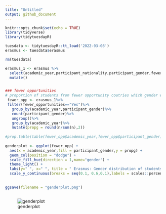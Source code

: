 ---
title: "Untitled"
output: github_document
---

```{r setup, include=FALSE}
knitr::opts_chunk$set(echo = TRUE)
library(tidyverse)
library(tidytuesdayR)

tuesdata <- tidytuesdayR::tt_load('2022-03-08')
erasmus <- tuesdata$erasmus

rm(tuesdata)

erasmus_1 <- erasmus %>%
  select(academic_year,participant_nationality,participant_gender,fewer_opportunities,special_needs)%>%
  mutate()


### fewer opportunities 
# proportion of students from fewer opportunity coutries which gender was considered  more 
 fewer_opp <- erasmus_1%>% 
 filter(fewer_opportunities=="Yes")%>%
   group_by(academic_year,participant_gender)%>%
   count(participant_gender)%>%
   ungroup()%>%
   group_by(academic_year)%>%
   mutate(propg = round(n/sum(n),2))
 
#prop.table(table(fewer_opp$academic_year,fewer_opp$participant_gender))*100
 
genderplot <- ggplot(fewer_opp) +
  aes(x = academic_year,fill = participant_gender,y = propg) +
  geom_col(position = "dodge") +
  scale_fill_hue(direction = 1,name="gender") +
  theme_light() +
  labs(y=" ", x=" ", title = " Erasmus: Gender distribution of students with fewer opportunities ") +
  scale_y_continuous(breaks = seq(0.1, 0.6,0.1),labels = scales::percent)+coord_flip()
   
   
ggsave(filename = "genderplot.png")  



```

![genderplot](genderplot.png)
 